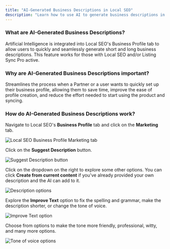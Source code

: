 ```yaml
---
title: "AI-Generated Business Descriptions in Local SEO"
description: "Learn how to use AI to generate business descriptions in Local SEO"
---
```


### **What are AI-Generated Business Descriptions?**

Artificial Intelligence is integrated into Local SEO's Business Profile tab to allow users to quickly and seamlessly generate short and long business descriptions. This feature works for those with Local SEO and/or Listing Sync Pro active.

### **Why are AI-Generated Business Descriptions important?**

Streamlines the process when a Partner or a user wants to quickly set up their business profile, allowing them to save time, improve the ease of profile creation, and reduce the effort needed to start using the product and syncing.

### **How do AI-Generated Business Descriptions work?**

Navigate to Local SEO's **Business Profile** tab and click on the **Marketing** tab.

![Local SEO Business Profile Marketing tab](./img/ai-business-desc-marketing-tab.jpg)

Click on the **Suggest Description** button.

![Suggest Description button](./img/ai-business-desc-suggest-button.jpg)

Click on the dropdown on the right to explore some other options. You can click **Create from current content** if you've already provided your own description and the AI can add to it.

![Description options](./img/ai-business-desc-options.jpg)

Explore the **Improve Text** option to fix the spelling and grammar, make the description shorter, or change the tone of voice.

![Improve Text option](./img/ai-business-desc-improve-text.jpg)

Choose from options to make the tone more friendly, professional, witty, and many more options.

![Tone of voice options](./img/ai-business-desc-tone-options.jpg)